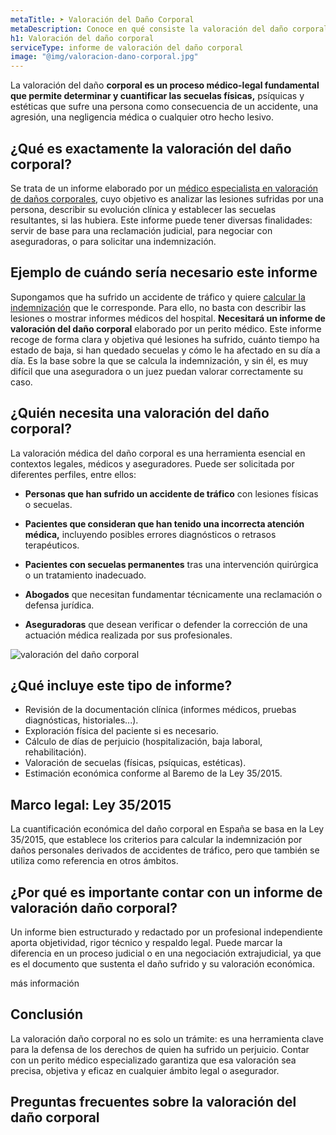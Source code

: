 ```yaml
---
metaTitle: ➤ Valoración del Daño Corporal
metaDescription: Conoce en qué consiste la valoración del daño corporal, qué se evalúa y cómo un perito médico puede ayudarte en reclamaciones legales o procesos de incapacidad.
h1: Valoración del daño corporal
serviceType: informe de valoración del daño corporal
image: "@img/valoracion-dano-corporal.jpg"
---
```



La valoración del daño **corporal es un proceso médico-legal fundamental que permite determinar y cuantificar las secuelas físicas,** psíquicas y estéticas que sufre una persona como consecuencia de un accidente, una agresión, una negligencia médica o cualquier otro hecho lesivo.

## ¿Qué es exactamente la valoración del daño corporal?

Se trata de un informe elaborado por un [médico especialista en valoración de daños corporales](/peritaje-medico/perito-medico-especialista-en-valoracion-de-danos-corporales/), cuyo objetivo es analizar las lesiones sufridas por una persona, describir su evolución clínica y establecer las secuelas resultantes, si las hubiera. Este informe puede tener diversas finalidades: servir de base para una reclamación judicial, para negociar con aseguradoras, o para solicitar una indemnización.

## Ejemplo de cuándo sería necesario este informe

Supongamos que ha sufrido un accidente de tráfico y quiere [calcular la indemnización](/accidentes-de-trafico/calcular-indemnizacion/) que le corresponde. Para ello, no basta con describir las lesiones o mostrar informes médicos del hospital. **Necesitará un informe de valoración del daño corporal** elaborado por un perito médico. Este informe recoge de forma clara y objetiva qué lesiones ha sufrido, cuánto tiempo ha estado de baja, si han quedado secuelas y cómo le ha afectado en su día a día. Es la base sobre la que se calcula la indemnización, y sin él, es muy difícil que una aseguradora o un juez puedan valorar correctamente su caso.

<ServiceForm
  service="valoración del daño corporal"
  client:visible
  heading="contacta conmigo"
/>

## ¿Quién necesita una valoración del daño corporal?

La valoración médica del daño corporal es una herramienta esencial en contextos legales, médicos y aseguradores. Puede ser solicitada por diferentes perfiles, entre ellos:

- **Personas que han sufrido un accidente de tráfico** con lesiones físicas o secuelas.

- **Pacientes que consideran que han tenido una incorrecta atención médica,** incluyendo posibles errores diagnósticos o retrasos terapéuticos.

- **Pacientes con secuelas permanentes** tras una intervención quirúrgica o un tratamiento inadecuado.

- **Abogados** que necesitan fundamentar técnicamente una reclamación o defensa jurídica.

- **Aseguradoras** que desean verificar o defender la corrección de una actuación médica realizada por sus profesionales.

<Image
  loading="lazy"
  src={img}
  alt="valoración del daño corporal"
  width={600}
  height={400}
/>

## ¿Qué incluye este tipo de informe?

- Revisión de la documentación clínica (informes médicos, pruebas diagnósticas, historiales...).
- Exploración física del paciente si es necesario.
- Cálculo de días de perjuicio (hospitalización, baja laboral, rehabilitación).
- Valoración de secuelas (físicas, psíquicas, estéticas).
- Estimación económica conforme al Baremo de la Ley 35/2015.

## Marco legal: Ley 35/2015

La cuantificación económica del daño corporal en España se basa en la Ley 35/2015, que establece los criterios para calcular la indemnización por daños personales derivados de accidentes de tráfico, pero que también se utiliza como referencia en otros ámbitos.

<CtaLinks modifier="service-page" />

## ¿Por qué es importante contar con un informe de valoración daño corporal?

Un informe bien estructurado y redactado por un profesional independiente aporta objetividad, rigor técnico y respaldo legal. Puede marcar la diferencia en un proceso judicial o en una negociación extrajudicial, ya que es el documento que sustenta el daño sufrido y su valoración económica.

<MainCta modifier="service-page">más información</MainCta>

## Conclusión

La valoración daño corporal no es solo un trámite: es una herramienta clave para la defensa de los derechos de quien ha sufrido un perjuicio. Contar con un perito médico especializado garantiza que esa valoración sea precisa, objetiva y eficaz en cualquier ámbito legal o asegurador.

## Preguntas frecuentes sobre la valoración del daño corporal

<FAQ faqs={FAQ_VALORACION_DANO_CORPORAL} />
